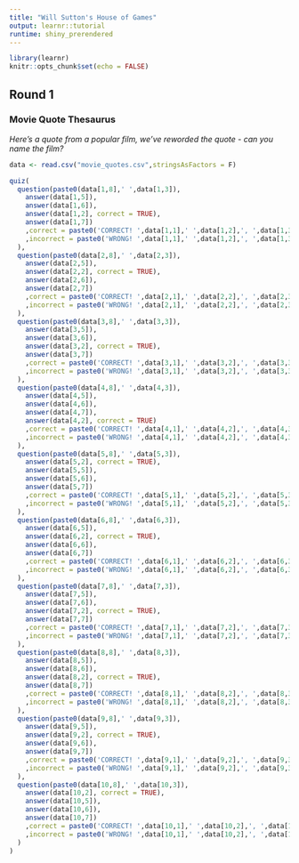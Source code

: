 ```yaml
---
title: "Will Sutton's House of Games"
output: learnr::tutorial
runtime: shiny_prerendered
---
```


```r
library(learnr)
knitr::opts_chunk$set(echo = FALSE)
```


## Round 1

### Movie Quote Thesaurus

*Here's a quote from a popular film, we've reworded the quote - can you name the film?*
```r

data <- read.csv("movie_quotes.csv",stringsAsFactors = F)

```



```r
quiz(
  question(paste0(data[1,8],' ',data[1,3]),
    answer(data[1,5]),
    answer(data[1,6]),
    answer(data[1,2], correct = TRUE),
    answer(data[1,7])
    ,correct = paste0('CORRECT! ',data[1,1],' ',data[1,2],', ',data[1,3])
    ,incorrect = paste0('WRONG! ',data[1,1],' ',data[1,2],', ',data[1,3])
  ),
  question(paste0(data[2,8],' ',data[2,3]),
    answer(data[2,5]),
    answer(data[2,2], correct = TRUE),
    answer(data[2,6]),
    answer(data[2,7])
    ,correct = paste0('CORRECT! ',data[2,1],' ',data[2,2],', ',data[2,3])
    ,incorrect = paste0('WRONG! ',data[2,1],' ',data[2,2],', ',data[2,3])
  ),
  question(paste0(data[3,8],' ',data[3,3]),
    answer(data[3,5]),
    answer(data[3,6]),
    answer(data[3,2], correct = TRUE),
    answer(data[3,7])
    ,correct = paste0('CORRECT! ',data[3,1],' ',data[3,2],', ',data[3,3])
    ,incorrect = paste0('WRONG! ',data[3,1],' ',data[3,2],', ',data[3,3])
  ),
  question(paste0(data[4,8],' ',data[4,3]),
    answer(data[4,5]),
    answer(data[4,6]),
    answer(data[4,7]),
    answer(data[4,2], correct = TRUE)
    ,correct = paste0('CORRECT! ',data[4,1],' ',data[4,2],', ',data[4,3])
    ,incorrect = paste0('WRONG! ',data[4,1],' ',data[4,2],', ',data[4,3])
  ),
  question(paste0(data[5,8],' ',data[5,3]),
    answer(data[5,2], correct = TRUE),
    answer(data[5,5]),
    answer(data[5,6]),
    answer(data[5,7])
    ,correct = paste0('CORRECT! ',data[5,1],' ',data[5,2],', ',data[5,3])
    ,incorrect = paste0('WRONG! ',data[5,1],' ',data[5,2],', ',data[5,3])
  ),
  question(paste0(data[6,8],' ',data[6,3]),
    answer(data[6,5]),
    answer(data[6,2], correct = TRUE),
    answer(data[6,6]),
    answer(data[6,7])
    ,correct = paste0('CORRECT! ',data[6,1],' ',data[6,2],', ',data[6,3])
    ,incorrect = paste0('WRONG! ',data[6,1],' ',data[6,2],', ',data[6,3])
  ),
  question(paste0(data[7,8],' ',data[7,3]),
    answer(data[7,5]),
    answer(data[7,6]),
    answer(data[7,2], correct = TRUE),
    answer(data[7,7])
    ,correct = paste0('CORRECT! ',data[7,1],' ',data[7,2],', ',data[7,3])
    ,incorrect = paste0('WRONG! ',data[7,1],' ',data[7,2],', ',data[7,3])
  ),
  question(paste0(data[8,8],' ',data[8,3]),
    answer(data[8,5]),
    answer(data[8,6]),
    answer(data[8,2], correct = TRUE),
    answer(data[8,7])
    ,correct = paste0('CORRECT! ',data[8,1],' ',data[8,2],', ',data[8,3])
    ,incorrect = paste0('WRONG! ',data[8,1],' ',data[8,2],', ',data[8,3])
  ),
  question(paste0(data[9,8],' ',data[9,3]),
    answer(data[9,5]),
    answer(data[9,2], correct = TRUE),
    answer(data[9,6]),
    answer(data[9,7])
    ,correct = paste0('CORRECT! ',data[9,1],' ',data[9,2],', ',data[9,3])
    ,incorrect = paste0('WRONG! ',data[9,1],' ',data[9,2],', ',data[9,3])
  ),
  question(paste0(data[10,8],' ',data[10,3]),
    answer(data[10,2], correct = TRUE),
    answer(data[10,5]),
    answer(data[10,6]),
    answer(data[10,7])
    ,correct = paste0('CORRECT! ',data[10,1],' ',data[10,2],', ',data[10,3])
    ,incorrect = paste0('WRONG! ',data[10,1],' ',data[10,2],', ',data[10,3])
  )
)
```

